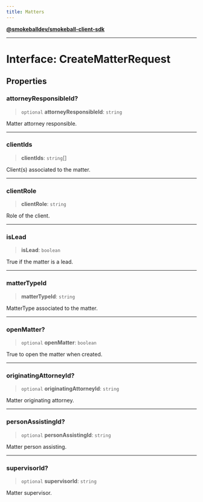 ```yaml
---
title: Matters
---
```

[**@smokeballdev/smokeball-client-sdk**](../../../../README.md)

***

# Interface: CreateMatterRequest

## Properties

### attorneyResponsibleId?

> `optional` **attorneyResponsibleId**: `string`

Matter attorney responsible.

***

### clientIds

> **clientIds**: `string`[]

Client(s) associated to the matter.

***

### clientRole

> **clientRole**: `string`

Role of the client.

***

### isLead

> **isLead**: `boolean`

True if the matter is a lead.

***

### matterTypeId

> **matterTypeId**: `string`

MatterType associated to the matter.

***

### openMatter?

> `optional` **openMatter**: `boolean`

True to open the matter when created.

***

### originatingAttorneyId?

> `optional` **originatingAttorneyId**: `string`

Matter originating attorney.

***

### personAssistingId?

> `optional` **personAssistingId**: `string`

Matter person assisting.

***

### supervisorId?

> `optional` **supervisorId**: `string`

Matter supervisor.
